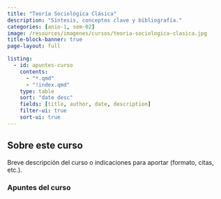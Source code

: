 ```yaml
---
title: "Teoría Sociológica Clásica"
description: "Síntesis, conceptos clave y bibliografía."
categories: [anio-1, sem-02]
image: /resources/imagenes/cursos/teoria-sociologica-clasica.jpg
title-block-banner: true
page-layout: full

listing:
  - id: apuntes-curso
    contents:
      - "*.qmd"
      - "!index.qmd"
    type: table
    sort: "date desc"
    fields: [title, author, date, description]
    filter-ui: true
    sort-ui: true
---
```


## Sobre este curso
Breve descripción del curso o indicaciones para aportar (formato, citas, etc.).

### Apuntes del curso
::: {#apuntes-curso}
:::
